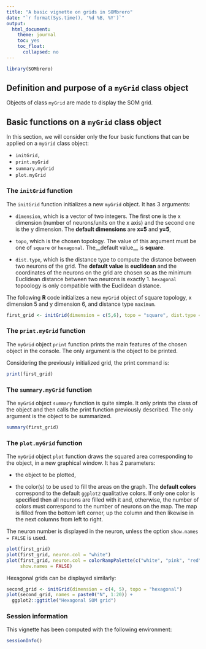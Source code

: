 ```yaml
---
title: "A basic vignette on grids in SOMbrero"
date: "`r format(Sys.time(), '%d %B, %Y')`"
output:
  html_document:
    theme: journal
    toc: yes
    toc_float:
      collapsed: no
---
```


<!--
%\VignetteEngine{knitr::knitr}
%\VignetteIndexEntry{A basic vignette on grids in SOMbrero}
%\VignettePackage{SOMbrero}
-->

```r
library(SOMbrero)
```

## Definition and purpose of a `myGrid` class object

Objects of class `myGrid` are made to display the SOM grid. 

## Basic functions on a `myGrid` class object

In this section, we will consider only the four basic functions that can be 
applied on a `myGrid` class object:

* `initGrid,`
* `print.myGrid`
* `summary.myGrid`
* `plot.myGrid`

### The `initGrid` function

The `initGrid` function initializes a new `myGrid` object. It has 3 arguments:

* ```dimension```, which is a vector of two integers. The first one is the x
dimension (number of neurons/units on the x axis) and the second one is the y 
dimension. The __default dimensions__ are __x=5__ and  __y=5__,

* ```topo```, which is the chosen topology. The value of this argument must be
one of  ```square``` or `hexagonal`. The__default value__ is __square__.

* ```dist.type```, which is the distance type to compute the distance between
two neurons of the grid. The __default value__ is __euclidean__ and the 
coordinates of the neurons on the grid are chosen so as the minimum Euclidean
distance between two neurons is exactly 1. `hexagonal` topoology is only 
compatible with the Euclidean distance.

The following **R** code initializes a new `myGrid` object of square topology, x 
dimension 5 and y dimension 6, and distance type ```maximum```.

```r
first_grid <- initGrid(dimension = c(5,6), topo = "square", dist.type = "maximum")
```

### The `print.myGrid` function

The `myGrid` object `print` function prints the main features of the chosen 
object in the console. The only argument is the object to be printed.

Considering the previously initialized grid, the print command is:

```r
print(first_grid)
```

### The `summary.myGrid` function

The `myGrid` object `summary` function is quite simple. It only prints the class
of the object and then calls the print function previously described. The only 
argument is the object to be summarized.

```r
summary(first_grid)
```

### The `plot.myGrid` function

The `myGrid` object `plot` function draws the squared area corresponding to the 
object, in a new graphical window. It has 2 parameters:

* the object to be plotted,

* the color(s) to be used to fill the areas on the graph. The __default colors__ 
correspond to the default `ggplot2` qualitative colors. If only one color is
specified then all neurons are filled with it and, otherwise, the number of 
colors must correspond to the number of neurons on the map. The map is filled 
from the bottom left corner, up the column and then likewise in the next columns
from left to right.

The neuron number is displayed in the neuron, unless the option 
`show.names = FALSE` is used.

```r
plot(first_grid)
plot(first_grid, neuron.col = "white")
plot(first_grid, neuron.col = colorRampPalette(c("white", "pink", "red"))(30),
     show.names = FALSE)
```

Hexagonal grids can be displayed similarly:
```r
second_grid <- initGrid(dimension = c(4, 5), topo = "hexagonal")
plot(second_grid, names = paste0("N", 1:20)) + 
  ggplot2::ggtitle("Hexagonal SOM grid")
```


### Session information

This vignette has been computed with the following environment:
```r
sessionInfo()
```
